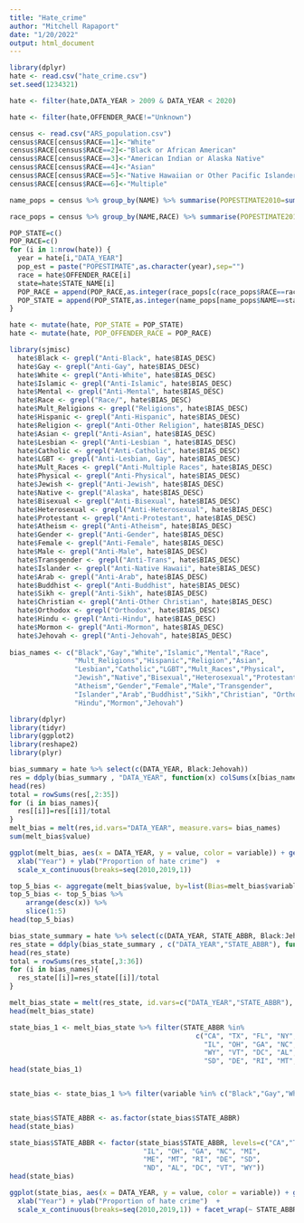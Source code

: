 ```yaml
---
title: "Hate_crime"
author: "Mitchell Rapaport"
date: "1/20/2022"
output: html_document
---
```


```r
library(dplyr)
hate <- read.csv("hate_crime.csv")
set.seed(1234321)
```

```r
hate <- filter(hate,DATA_YEAR > 2009 & DATA_YEAR < 2020)

hate <- filter(hate,OFFENDER_RACE!="Unknown")
```

```r
census <- read.csv("ARS_population.csv")
census$RACE[census$RACE==1]<-"White"
census$RACE[census$RACE==2]<-"Black or African American"
census$RACE[census$RACE==3]<-"American Indian or Alaska Native"
census$RACE[census$RACE==4]<-"Asian"
census$RACE[census$RACE==5]<-"Native Hawaiian or Other Pacific Islander"
census$RACE[census$RACE==6]<-"Multiple"

name_pops = census %>% group_by(NAME) %>% summarise(POPESTIMATE2010=sum(POPESTIMATE2010),      POPESTIMATE2011=sum(POPESTIMATE2011),POPESTIMATE2012=sum(POPESTIMATE2012),POPESTIMATE2013=sum(POPESTIMATE2013),POPESTIMATE2014=sum(POPESTIMATE2014),POPESTIMATE2015=sum(POPESTIMATE2015),POPESTIMATE2016=sum(POPESTIMATE2016),POPESTIMATE2017=sum(POPESTIMATE2017),POPESTIMATE2018=sum(POPESTIMATE2018),POPESTIMATE2019=sum(POPESTIMATE2019))

race_pops = census %>% group_by(NAME,RACE) %>% summarise(POPESTIMATE2010=sum(POPESTIMATE2010),      POPESTIMATE2011=sum(POPESTIMATE2011),POPESTIMATE2012=sum(POPESTIMATE2012),POPESTIMATE2013=sum(POPESTIMATE2013),POPESTIMATE2014=sum(POPESTIMATE2014),POPESTIMATE2015=sum(POPESTIMATE2015),POPESTIMATE2016=sum(POPESTIMATE2016),POPESTIMATE2017=sum(POPESTIMATE2017),POPESTIMATE2018=sum(POPESTIMATE2018),POPESTIMATE2019=sum(POPESTIMATE2019))
```

```r
POP_STATE=c()
POP_RACE=c()
for (i in 1:nrow(hate)) {
  year = hate[i,"DATA_YEAR"]
  pop_est = paste("POPESTIMATE",as.character(year),sep="")
  race = hate$OFFENDER_RACE[i]
  state=hate$STATE_NAME[i]
  POP_RACE = append(POP_RACE,as.integer(race_pops[c(race_pops$RACE==race & race_pops$NAME==state),pop_est]))
  POP_STATE = append(POP_STATE,as.integer(name_pops[name_pops$NAME==state,pop_est]))
}
```

```r
hate <- mutate(hate, POP_STATE = POP_STATE)
hate <- mutate(hate, POP_OFFENDER_RACE = POP_RACE)
```

```r
library(sjmisc)
  hate$Black <- grepl("Anti-Black", hate$BIAS_DESC)
  hate$Gay <- grepl("Anti-Gay", hate$BIAS_DESC)
  hate$White <- grepl("Anti-White", hate$BIAS_DESC)
  hate$Islamic <- grepl("Anti-Islamic", hate$BIAS_DESC)
  hate$Mental <- grepl("Anti-Mental", hate$BIAS_DESC)
  hate$Race <- grepl("Race/", hate$BIAS_DESC)
  hate$Mult_Religions <- grepl("Religions", hate$BIAS_DESC)
  hate$Hispanic <- grepl("Anti-Hispanic", hate$BIAS_DESC)
  hate$Religion <- grepl("Anti-Other Religion", hate$BIAS_DESC)
  hate$Asian <- grepl("Anti-Asian", hate$BIAS_DESC)
  hate$Lesbian <- grepl("Anti-Lesbian ", hate$BIAS_DESC)
  hate$Catholic <- grepl("Anti-Catholic", hate$BIAS_DESC)
  hate$LGBT <- grepl("Anti-Lesbian, Gay", hate$BIAS_DESC)
  hate$Mult_Races <- grepl("Anti-Multiple Races", hate$BIAS_DESC)
  hate$Physical <- grepl("Anti-Physical", hate$BIAS_DESC)
  hate$Jewish <- grepl("Anti-Jewish", hate$BIAS_DESC)
  hate$Native <- grepl("Alaska", hate$BIAS_DESC)
  hate$Bisexual <- grepl("Anti-Bisexual", hate$BIAS_DESC)
  hate$Heterosexual <- grepl("Anti-Heterosexual", hate$BIAS_DESC)
  hate$Protestant <- grepl("Anti-Protestant", hate$BIAS_DESC)
  hate$Atheism <- grepl("Anti-Atheism", hate$BIAS_DESC)
  hate$Gender <- grepl("Anti-Gender", hate$BIAS_DESC)
  hate$Female <- grepl("Anti-Female", hate$BIAS_DESC)
  hate$Male <- grepl("Anti-Male", hate$BIAS_DESC)
  hate$Transgender <- grepl("Anti-Trans", hate$BIAS_DESC)
  hate$Islander <- grepl("Anti-Native Hawaii", hate$BIAS_DESC)
  hate$Arab <- grepl("Anti-Arab", hate$BIAS_DESC)
  hate$Buddhist <- grepl("Anti-Buddhist", hate$BIAS_DESC)
  hate$Sikh <- grepl("Anti-Sikh", hate$BIAS_DESC)
  hate$Christian <- grepl("Anti-Other Christian", hate$BIAS_DESC)
  hate$Orthodox <- grepl("Orthodox", hate$BIAS_DESC)
  hate$Hindu <- grepl("Anti-Hindu", hate$BIAS_DESC)
  hate$Mormon <- grepl("Anti-Mormon", hate$BIAS_DESC)
  hate$Jehovah <- grepl("Anti-Jehovah", hate$BIAS_DESC)
  
bias_names <- c("Black","Gay","White","Islamic","Mental","Race",
                "Mult_Religions","Hispanic","Religion","Asian",
                "Lesbian","Catholic","LGBT","Mult_Races","Physical",
                "Jewish","Native","Bisexual","Heterosexual","Protestant",
                "Atheism","Gender","Female","Male","Transgender",
                "Islander","Arab","Buddhist","Sikh","Christian", "Orthodox",
                "Hindu","Mormon","Jehovah")
```

```r
library(dplyr)
library(tidyr)
library(ggplot2)
library(reshape2)
library(plyr)

bias_summary = hate %>% select(c(DATA_YEAR, Black:Jehovah))
res = ddply(bias_summary , "DATA_YEAR", function(x) colSums(x[bias_names]))
head(res)
total = rowSums(res[,2:35])
for (i in bias_names){
  res[[i]]=res[[i]]/total
}
melt_bias = melt(res,id.vars="DATA_YEAR", measure.vars= bias_names)
sum(melt_bias$value)

ggplot(melt_bias, aes(x = DATA_YEAR, y = value, color = variable)) + geom_line() + geom_point() + ggtitle("Proportion of hate crime type per year") + 
  xlab("Year") + ylab("Proportion of hate crime")  + 
  scale_x_continuous(breaks=seq(2010,2019,1))

top_5_bias <- aggregate(melt_bias$value, by=list(Bias=melt_bias$variable), FUN=sum) 
top_5_bias <- top_5_bias %>%
    arrange(desc(x)) %>%
    slice(1:5) 
head(top_5_bias)
```

```r
bias_state_summary = hate %>% select(c(DATA_YEAR, STATE_ABBR, Black:Jehovah))
res_state = ddply(bias_state_summary , c("DATA_YEAR","STATE_ABBR"), function(x) colSums(x[bias_names]))
head(res_state)
total = rowSums(res_state[,3:36])
for (i in bias_names){
  res_state[[i]]=res_state[[i]]/total
}

melt_bias_state = melt(res_state, id.vars=c("DATA_YEAR","STATE_ABBR"), measure.vars= bias_names)
head(melt_bias_state)

state_bias_1 <- melt_bias_state %>% filter(STATE_ABBR %in% 
                                              c("CA", "TX", "FL", "NY", "PA", 
                                                "IL", "OH", "GA", "NC", "MI", 
                                                "WY", "VT", "DC", "AL", "ND",
                                                "SD", "DE", "RI", "MT", "ME"))
head(state_bias_1)


state_bias <- state_bias_1 %>% filter(variable %in% c("Black","Gay","White","Hispanic","LGBT"))


state_bias$STATE_ABBR <- as.factor(state_bias$STATE_ABBR) 
head(state_bias)

state_bias$STATE_ABBR <- factor(state_bias$STATE_ABBR, levels=c("CA","TX","FL","NY","PA",
                                 "IL", "OH", "GA", "NC", "MI", 
                                 "ME", "MT", "RI", "DE", "SD",
                                 "ND", "AL", "DC", "VT", "WY"))
head(state_bias)

ggplot(state_bias, aes(x = DATA_YEAR, y = value, color = variable)) + geom_line() + geom_point() + ggtitle("Proportion of hate crime type per year") + 
  xlab("Year") + ylab("Proportion of hate crime")  + 
  scale_x_continuous(breaks=seq(2010,2019,1)) + facet_wrap(~ STATE_ABBR)
```